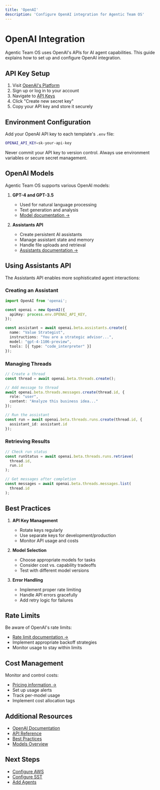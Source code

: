 ```yaml
---
title: 'OpenAI'
description: 'Configure OpenAI integration for Agentic Team OS'
---
```


# OpenAI Integration

Agentic Team OS uses OpenAI's APIs for AI agent capabilities. This guide explains how to set up and configure OpenAI integration.

## API Key Setup

1. Visit [OpenAI's Platform](https://platform.openai.com/)
2. Sign up or log in to your account
3. Navigate to [API Keys](https://platform.openai.com/api-keys)
4. Click "Create new secret key"
5. Copy your API key and store it securely

## Environment Configuration

Add your OpenAI API key to each template's `.env` file:

```bash
OPENAI_API_KEY=sk-your-api-key
```

<Warning>
Never commit your API key to version control. Always use environment variables or secure secret management.
</Warning>

## OpenAI Models

Agentic Team OS supports various OpenAI models:

1. **GPT-4 and GPT-3.5**
   - Used for natural language processing
   - Text generation and analysis
   - [Model documentation →](https://platform.openai.com/docs/models)

2. **Assistants API**
   - Create persistent AI assistants
   - Manage assistant state and memory
   - Handle file uploads and retrieval
   - [Assistants documentation →](https://platform.openai.com/docs/assistants/overview)

## Using Assistants API

The Assistants API enables more sophisticated agent interactions:

### Creating an Assistant

```typescript
import OpenAI from 'openai';

const openai = new OpenAI({
  apiKey: process.env.OPENAI_API_KEY,
});

const assistant = await openai.beta.assistants.create({
  name: "Value Strategist",
  instructions: "You are a strategic advisor...",
  model: "gpt-4-1106-preview",
  tools: [{ type: "code_interpreter" }]
});
```

### Managing Threads

```typescript
// Create a thread
const thread = await openai.beta.threads.create();

// Add message to thread
await openai.beta.threads.messages.create(thread.id, {
  role: "user",
  content: "Analyze this business idea..."
});

// Run the assistant
const run = await openai.beta.threads.runs.create(thread.id, {
  assistant_id: assistant.id
});
```

### Retrieving Results

```typescript
// Check run status
const runStatus = await openai.beta.threads.runs.retrieve(
  thread.id,
  run.id
);

// Get messages after completion
const messages = await openai.beta.threads.messages.list(
  thread.id
);
```

## Best Practices

1. **API Key Management**
   - Rotate keys regularly
   - Use separate keys for development/production
   - Monitor API usage and costs

2. **Model Selection**
   - Choose appropriate models for tasks
   - Consider cost vs. capability tradeoffs
   - Test with different model versions

3. **Error Handling**
   - Implement proper rate limiting
   - Handle API errors gracefully
   - Add retry logic for failures

## Rate Limits

Be aware of OpenAI's rate limits:
- [Rate limit documentation →](https://platform.openai.com/docs/guides/rate-limits)
- Implement appropriate backoff strategies
- Monitor usage to stay within limits

## Cost Management

Monitor and control costs:
- [Pricing information →](https://openai.com/pricing)
- Set up usage alerts
- Track per-model usage
- Implement cost allocation tags

## Additional Resources

- [OpenAI Documentation](https://platform.openai.com/docs)
- [API Reference](https://platform.openai.com/docs/api-reference)
- [Best Practices](https://platform.openai.com/docs/guides/best-practices)
- [Models Overview](https://platform.openai.com/docs/models)

## Next Steps

- [Configure AWS](/essentials/configuration/aws)
- [Configure SST](/essentials/configuration/sst)
- [Add Agents](/guides/adding-agents) 